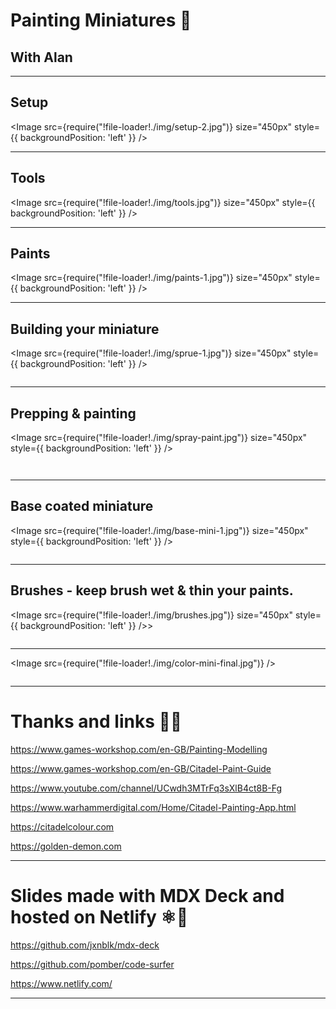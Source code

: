 
<Head>
  <title>mini painting presentation</title>
  <meta itemProp="name" content="mini painting presentation" />
  <meta itemProp="description" content="mini painting presentation" />
  <meta itemProp="image" content="https://api.adorable.io/avatars/285/abott@adorable.png" />
  <meta name="twitter:card" content="summary_large_image" />
  <meta name="twitter:site" content="@_AlanCurrie" />
  <meta name="twitter:title" content="mini painting presentation" />
  <meta name="twitter:description" content="mini painting presentation" />
  <meta name="twitter:image" content="https://api.adorable.io/avatars/285/abott@adorable.png" />
  <meta property="og:title" content="mini painting presentation" />
  <meta property="og:type" content="article" />
  <meta property="og:url" content="https://reverent-rosalind-f11320.netlify.com/" />
  <meta property="og:image" content="https://api.adorable.io/avatars/285/abott@adorable.png" />
  <meta property="og:description" content="mini painting presentation" />
  <meta property="og:site_name" content="mini painting presentation" />
  <meta property="article:section" content="mini painting" />
</Head>

#  Painting Miniatures 🎨
## With Alan


---

##  Setup

<Image src={require("!file-loader!./img/setup-2.jpg")} size="450px" style={{ backgroundPosition: 'left' }} />




---

##  Tools

<Image src={require("!file-loader!./img/tools.jpg")} size="450px" style={{ backgroundPosition: 'left' }} />




---

##  Paints

<Image src={require("!file-loader!./img/paints-1.jpg")} size="450px" style={{ backgroundPosition: 'left' }} />



---

## Building your miniature

<Image src={require("!file-loader!./img/sprue-1.jpg")} size="450px" style={{ backgroundPosition: 'left' }} />



```notes
```

---

##  Prepping & painting

<Image src={require("!file-loader!./img/spray-paint.jpg")} size="450px" style={{ backgroundPosition: 'left' }} />



```notes


```
---


##  Base coated miniature

<Image src={require("!file-loader!./img/base-mini-1.jpg")} size="450px" style={{ backgroundPosition: 'left' }} />



```notes
```

---
## Brushes - keep brush wet & thin your paints.

<Image src={require("!file-loader!./img/brushes.jpg")} size="450px" style={{ backgroundPosition: 'left' }} />>


```notes
```

---

<Image src={require("!file-loader!./img/color-mini-final.jpg")} />



```notes
```

---

# Thanks and links 🤗🔗

<https://www.games-workshop.com/en-GB/Painting-Modelling>

<https://www.games-workshop.com/en-GB/Citadel-Paint-Guide>

<https://www.youtube.com/channel/UCwdh3MTrFq3sXlB4ct8B-Fg>

<https://www.warhammerdigital.com/Home/Citadel-Painting-App.html>

<https://citadelcolour.com>

<https://golden-demon.com>

---

# Slides made with MDX Deck and hosted on Netlify ⚛️🔗

<https://github.com/jxnblk/mdx-deck>

<https://github.com/pomber/code-surfer>

<https://www.netlify.com/>

---